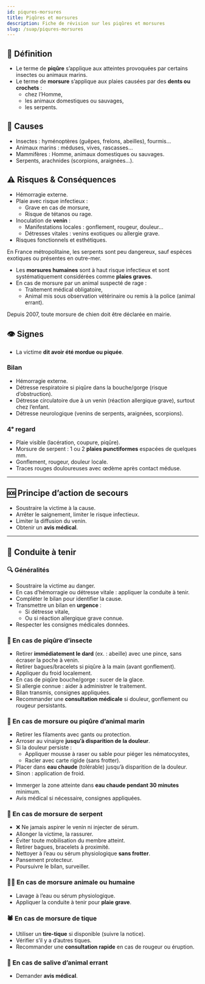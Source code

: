---
id: piqures-morsures
title: Piqûres et morsures
description: Fiche de révision sur les piqûres et morsures
slug: /suap/piqures-morsures
---


## 🧠 Définition

- Le terme de **piqûre** s’applique aux atteintes provoquées par certains insectes ou animaux marins.
- Le terme de **morsure** s’applique aux plaies causées par des **dents ou crochets** :
  - chez l’Homme,
  - les animaux domestiques ou sauvages,
  - les serpents.

## 📌 Causes

- Insectes : hyménoptères (guêpes, frelons, abeilles), fourmis…
- Animaux marins : méduses, vives, rascasses…
- Mammifères : Homme, animaux domestiques ou sauvages.
- Serpents, arachnides (scorpions, araignées…).

## ⚠️ Risques & Conséquences

- Hémorragie externe.
- Plaie avec risque infectieux :
  - Grave en cas de morsure,
  - Risque de tétanos ou rage.
- Inoculation de **venin** :
  - Manifestations locales : gonflement, rougeur, douleur…
  - Détresses vitales : venins exotiques ou allergie grave.
- Risques fonctionnels et esthétiques.

<Admonition type="note">
En France métropolitaine, les serpents sont peu dangereux, sauf espèces exotiques ou présentes en outre-mer.
</Admonition>

- Les **morsures humaines** sont à haut risque infectieux et sont systématiquement considérées comme **plaies graves**.
- En cas de morsure par un animal suspecté de rage :
  - Traitement médical obligatoire,
  - Animal mis sous observation vétérinaire ou remis à la police (animal errant).

<Admonition type="tip">
Depuis 2007, toute morsure de chien doit être déclarée en mairie.
</Admonition>

## 👁️ Signes

- La victime **dit avoir été mordue ou piquée**.

### Bilan

- Hémorragie externe.
- Détresse respiratoire si piqûre dans la bouche/gorge (risque d’obstruction).
- Détresse circulatoire due à un venin (réaction allergique grave), surtout chez l’enfant.
- Détresse neurologique (venins de serpents, araignées, scorpions).

### 4ᵉ regard

- Plaie visible (lacération, coupure, piqûre).
- Morsure de serpent : 1 ou 2 **plaies punctiformes** espacées de quelques mm.
- Gonflement, rougeur, douleur locale.
- Traces rouges douloureuses avec œdème après contact méduse.

---

## 🆘 Principe d’action de secours

- Soustraire la victime à la cause.
- Arrêter le saignement, limiter le risque infectieux.
- Limiter la diffusion du venin.
- Obtenir un **avis médical**.

---

## 🛟 Conduite à tenir

### 🔍 Généralités

- Soustraire la victime au danger.
- En cas d’hémorragie ou détresse vitale : appliquer la conduite à tenir.
- Compléter le bilan pour identifier la cause.
- Transmettre un bilan en **urgence** :
  - Si détresse vitale,
  - Ou si réaction allergique grave connue.
- Respecter les consignes médicales données.

### 🐝 En cas de piqûre d’insecte

- Retirer **immédiatement le dard** (ex. : abeille) avec une pince, sans écraser la poche à venin.
- Retirer bagues/bracelets si piqûre à la main (avant gonflement).
- Appliquer du froid localement.
- En cas de piqûre bouche/gorge : sucer de la glace.
- Si allergie connue : aider à administrer le traitement.
- Bilan transmis, consignes appliquées.
- Recommander une **consultation médicale** si douleur, gonflement ou rougeur persistants.

### 🌊 En cas de morsure ou piqûre d’animal marin

<Tabs>
<TabItem value="méduse" label="Méduse">

- Retirer les filaments avec gants ou protection.
- Arroser au vinaigre **jusqu’à disparition de la douleur**.
- Si la douleur persiste :
  - Appliquer mousse à raser ou sable pour piéger les nématocystes,
  - Racler avec carte rigide (sans frotter).
- Placer dans **eau chaude** (tolérable) jusqu’à disparition de la douleur.
- Sinon : application de froid.

</TabItem>
<TabItem value="autres" label="Vives, rascasses, etc.">

- Immerger la zone atteinte dans **eau chaude pendant 30 minutes** minimum.
- Avis médical si nécessaire, consignes appliquées.

</TabItem>
</Tabs>

### 🐍 En cas de morsure de serpent

- ❌ Ne jamais aspirer le venin ni injecter de sérum.
- Allonger la victime, la rassurer.
- Éviter toute mobilisation du membre atteint.
- Retirer bagues, bracelets à proximité.
- Nettoyer à l’eau ou sérum physiologique **sans frotter**.
- Pansement protecteur.
- Poursuivre le bilan, surveiller.

### 🧑‍🦰 En cas de morsure animale ou humaine

- Lavage à l’eau ou sérum physiologique.
- Appliquer la conduite à tenir pour **plaie grave**.

### 🕷️ En cas de morsure de tique

- Utiliser un **tire-tique** si disponible (suivre la notice).
- Vérifier s’il y a d’autres tiques.
- Recommander une **consultation rapide** en cas de rougeur ou éruption.

### 🧼 En cas de salive d’animal errant

- Demander **avis médical**.
